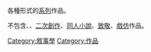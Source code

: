 {{Catnav|頁面分類|人类社会|生活|文化|艺术|藝術作品|作品}}

各種形式的[[系列|系列]]作品。

不包含{{c|重製作品|重製}}、{{c|改編作品|改作}}、[[二次創作|二次創作]]、[[同人小說|同人小說]]、[[致敬|致敬]]、[[戲仿|戲仿]]作品。

[[Category:敘事學|Category:敘事學]]
[[Category:作品|Category:作品]]